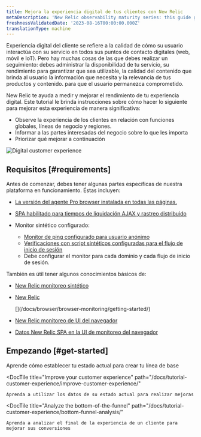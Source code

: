 ```yaml
---
title: Mejora la experiencia digital de tus clientes con New Relic
metaDescription: 'New Relic observability maturity series: this guide gives you a quality foundation for optimizing your web application''s performance to improve your customer experience.'
freshnessValidatedDate: '2023-08-16T00:00:00.000Z'
translationType: machine
---
```


Experiencia digital del cliente se refiere a la calidad de cómo su usuario interactúa con su servicio en todos sus puntos de contacto digitales (web, móvil e IoT). Pero hay muchas cosas de las que debes realizar un seguimiento: debes administrar la disponibilidad de tu servicio, su rendimiento para garantizar que sea utilizable, la calidad del contenido que brinda al usuario la información que necesita y la relevancia de tus productos y contenido. para que el usuario permanezca comprometido.

New Relic te ayuda a medir y mejorar el rendimiento de tu experiencia digital. Este tutorial le brinda instrucciones sobre cómo hacer lo siguiente para mejorar esta experiencia de manera significativa:

* Observe la experiencia de los clientes en relación con funciones globales, líneas de negocio y regiones.
* Informar a las partes interesadas del negocio sobre lo que les importa
* Priorizar qué mejorar a continuación

<img
  title="Digital Customer Experience (DCX): What you can measure with New Relic"
  alt="Digital customer experience"
  src="/images/cx_diagram_what-you-can-measure-nr.webp"
/>

## Requisitos [#requirements]

Antes de comenzar, debes tener algunas partes específicas de nuestra plataforma en funcionamiento. Éstas incluyen:

* [La versión del agente Pro browser instalada en todas las páginas.](/docs/browser/browser-monitoring/installation)

* [SPA habilitado para tiempos de liquidación AJAX y rastreo distribuido](/docs/new-relic-solutions/best-practices-guides/full-stack-observability/browser-monitoring-best-practices-guide/#how-to-do-it)

* Monitor sintético configurado:

  * [Monitor de ping configurado para usuario anónimo](/docs/synthetics/synthetic-monitoring/using-monitors/add-edit-monitors)
  * [Verificaciones con script sintéticos configuradas para el flujo de inicio de sesión](/docs/synthetics/synthetic-monitoring/using-monitors/store-secure-credentials-scripted-browsers-api-tests)
  * Debe configurar el monitor para cada dominio y cada flujo de inicio de sesión.

También es útil tener algunos conocimientos básicos de:

* [New Relic monitoreo sintético](/docs/synthetics/synthetic-monitoring/getting-started/get-started-synthetic-monitoring/)

* [New Relic](/docs/browser/browser-monitoring/getting-started/)

  <InlinePopover type="browser">
    [](/docs/browser/browser-monitoring/getting-started/)
  </InlinePopover>

* [New Relic monitoreo de UI del navegador](/docs/browser/browser-monitoring/getting-started/introduction-browser-monitoring/)

* [Datos New Relic SPA en la UI de monitoreo del navegador](/docs/browser/single-page-app-monitoring/use-spa-data/view-spa-data-browser-ui/)

## Empezando [#get-started]

<DocTiles>
  <DocTile
    title="Establish your current state"
    path="/docs/tutorial-customer-experience/establish-current-state/"
  >
    Aprende cómo establecer tu estado actual para crear tu línea de base
  </DocTile>

  <DocTile
    title="Improve your customer experience"
    path="/docs/tutorial-customer-experience/improve-customer-experience/"
  >
    Aprenda a utilizar los datos de su estado actual para realizar mejoras
  </DocTile>

  <DocTile
    title="Analyze the bottom-of-the-funnel"
    path="/docs/tutorial-customer-experience/bottom-funnel-analysis/"
  >
    Aprenda a analizar el final de la experiencia de un cliente para mejorar sus conversiones
  </DocTile>
</DocTiles>
